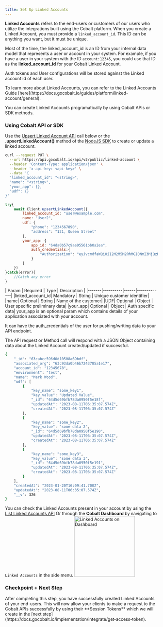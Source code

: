 ```yaml
---
title: Set Up Linked Accounts
---
```

**Linked Accounts** refers to the end-users or customers of our users who utilize the integrations built using the Cobalt platform. When you create a Linked Account, you must provide a `linked_account_id`. This ID can be anything you want, but it must be unique.

Most of the time, the linked_account_id is an ID from your internal data model that represents a user or account in your system. For example, if you have a user in your system with the ID `account:12345`, you could use that ID as the **linked_account_id** for your Cobalt Linked Account.

Auth tokens and User configurations will be stored against the Linked account id of each user.

<Info> 
To learn more about Linked Accounts, you can refer to the Linked Accounts Guide [here](https://docs.gocobalt.io/guides/platform/linked-account/general).
</Info>

You can create Linked Accounts programatically by using Cobalt APIs or SDK methods.

### Using Cobalt API or SDK
Use the [Upsert Linked Account API](https://docs.gocobalt.io/api-reference/customer/upsert-a-linked-account) call below or the **.upsertLinkedAccount()** method of the [NodeJS SDK](https://docs.gocobalt.io/sdks/server-side-sdks/nodejs-sdk) to create or update a linked account.
<CodeGroup>
```bash cURL
curl --request PUT \
  --url https://api.gocobalt.io/api/v2/public/linked-account \
  --header 'Content-Type: application/json' \
  --header 'x-api-key: <api-key>' \
  --data '{
  "linked_account_id": "<string>",
  "name": "<string>",
  "your_app": {},
  "udf": {}
}'
```
```JavaScript NodeJS SDK
try{
    await Client.upsertLinkedAccount({
        linked_account_id: "user@example.com",
        name: "User2",
        udf: {
            "phone": "1234567890",
            "address": "121, Queen Street"
        },
        your_app: {
            app_id: "64da0b57c9ae95561bb0a2ea",
            auth_credentials:{
                "Authorization": "eyJvcmdfaWQiOiI2M2M5M2RhMGI0NmI3MjQzNzg1YTFlMTciLCJsaW5rZWRfYWNjb3VudF9pZCI6IjEyMzQ1Njc4IiwiZW52aXJvbm1lbnQiOiJ0ZXN0IiwiaWF0IjoxNjg2NjQzMDg5LCJleHAiOjE2ODY5MDIyODl9"
            }
        }
    })
}catch(error){
    //Catch any error
}
```
</CodeGroup>
| Param | Required | Type | Description |
|-------|----------|------|-------------|
|linked_account_id| Mandatory | String | Unique customer identifier|
|name| Optional | String | Name of the customer|
|UDF| Optional | Object | User specific preliminary data|
|your_app| Optional | Object | Auth specific data|

<Info>
your_app is an optional param which contains details of your application associated with your account. 

It can have the auth_credentials of the user for pushing/writing data to your API endpoint.
</Info>

The API request or Method call will respond with a JSON Object containing data about the Linked Account created/updated if successful.
``` bash Response
{
    "_id": "63cabcc596d0d10508a69bdf",
    "associated_org": "63c93da0b46b7243785a1e17",
    "account_id": "12345678",
    "environment": "test",
    "name": "Mark Wood",
    "udf": [
        {
            "key_name": "some_key1",
            "key_value": "Updated Value",
            "_id": "64d5d69bfb78da0950f5e18f",
            "updatedAt": "2023-08-11T06:35:07.574Z",
            "createdAt": "2023-08-11T06:35:07.574Z"
        },
        {
            "key_name": "some_key2",
            "key_value": "some data 2",
            "_id": "64d5d69bfb78da0950f5e190",
            "updatedAt": "2023-08-11T06:35:07.574Z",
            "createdAt": "2023-08-11T06:35:07.574Z"
        },
        {
            "key_name": "some_key3",
            "key_value": "some data 3",
            "_id": "64d5d69bfb78da0950f5e191",
            "updatedAt": "2023-08-11T06:35:07.574Z",
            "createdAt": "2023-08-11T06:35:07.574Z"
        }
    ],
    "createdAt": "2023-01-20T16:09:41.700Z",
    "updatedAt": "2023-08-11T06:35:07.574Z",
    "__v": 326
}
```

You can check the Linked Accounts present in your account by using the [List Linked Accounts API](https://docs.gocobalt.io/api-reference/customer/list-linked-accounts) Or through the **Cobalt Dashboard** by navigating to `Linked Accounts` in the side menu.
<img height="200" src="/images/implementation/la.png" alt="Linked Accounts on Dashboard"/>

### Checkpoint + Next Step 

<Check>
After completing this step, you have successfully created Linked Accounts of your end-users. This will now allow your clients to make a request to the Cobalt APIs successfully by using their **Session Tokens** which we will create in the [next step](https://docs.gocobalt.io/implementation/integrate/get-access-token).
</Check>